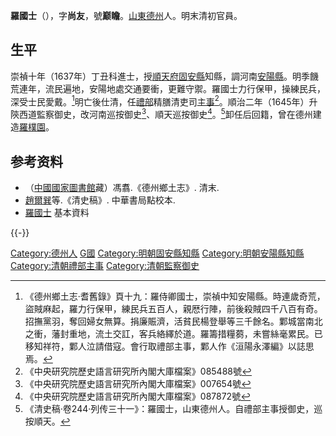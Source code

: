 '''羅國士'''（{{bd|？||？}}），字'''尚友'''，號'''巅瞻'''。[[山東|山東]][[德州|德州]]人。明末清初官員。

==生平==
崇禎十年（1637年）丁丑科進士，授[[順天府|順天府]][[固安縣|固安縣]]知縣，調河南[[安陽縣|安陽縣]]。明季饑荒連年，流民遍地，安陽地處交通要衝，更難守禦。羅國士力行保甲，操練民兵，深受士民愛戴。<ref>《德州鄉土志·耆舊錄》頁十九：羅侍卿國士，崇禎中知安陽縣。時連歲奇荒，盜賊麻起，羅力行保甲，練民兵五百人，親厯行陣，前後殺賊四千八百有奇。招撫黨羽，奪回婦女無算。捐廉賑濟，活貧民楊登舉等三千餘名。鄴城當南北之衝，藩封重地，流土交訌，客兵絡繹於道。羅籌措糧蒭，未嘗絲毫累民。已移知祥符，鄴人泣請借寇。會行取禮部主事，鄴人作《洹陽永澤編》以誌思焉。</ref>明亡後仕清，任[[禮部|禮部]]精膳清吏司[[主事|主事]]<ref>《中央研究院歷史語言研究所內閣大庫檔案》085488號</ref>。順治二年（1645年）升陝西道監察御史，改河南巡按御史<ref>《中央研究院歷史語言研究所內閣大庫檔案》007654號</ref>、順天巡按御史<ref>《中央研究院歷史語言研究所內閣大庫檔案》087872號</ref>。<ref>《清史稿·卷244·列传三十一》：羅國士，山東德州人。自禮部主事授御史，巡按順天。</ref>卸任后回籍，曾在德州建造[[羅樸園|羅樸園]]。

== 参考资料 ==
{{reflist}}
*（[[中國國家圖書館|中國國家圖書館]]藏）馮翥.《德州鄉土志》. 清末.
*[[趙爾巽|趙爾巽]]等.《清史稿》. 中華書局點校本.
*[http://archive.ihp.sinica.edu.tw/ttscgi/ttsquery?0:0:mctauac:TM%3D%C3%B9%B0%EA%A4h 羅國士] {{Wayback|url=http://archive.ihp.sinica.edu.tw/ttscgi/ttsquery?0:0:mctauac:TM%3D%C3%B9%B0%EA%A4h |date=20160304095041 }} 基本資料

{{-}}
{{start box}}
{{s-off}}
{{succession box|[[黃奇遇|黃奇遇]]|[[周南|周南]]|[[順天府|順天府]][[固安縣知縣列表|固安縣知縣]]|<small>崇禎十年（1637年）上任</small>}}
{{end box}}

{{崇禎十年丁丑科殿試金榜}}

{{Authority control}}

{{DEFAULTSORT:Luo羅}}
[[Category:德州人|Category:德州人]]
[[Category:羅姓|G國]]
[[Category:明朝固安縣知縣|Category:明朝固安縣知縣]]
[[Category:明朝安陽縣知縣|Category:明朝安陽縣知縣]]
[[Category:清朝禮部主事|Category:清朝禮部主事]]
[[Category:清朝監察御史|Category:清朝監察御史]]